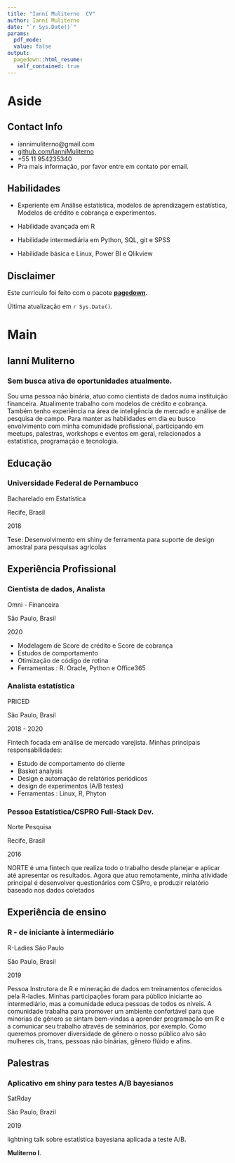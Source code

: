 ```yaml
---
title: "Ianní Muliterno  CV"
author: Ianní Muliterno
date: "`r Sys.Date()`"
params:
  pdf_mode:
  value: false
output:
  pagedown::html_resume:
   self_contained: true
---
```


Aside
================================================================================




Contact Info {#contact}
--------------------------------------------------------------------------------

- <i class="fa fa-envelope"></i> iannimuliterno@gmail.com
- <i class="fa fa-github"></i> [github.com/IanniMuliterno](https://github.com/IanniMuliterno)
- <i class="fa fa-phone"></i> +55 11 954235340
- Pra mais informação, por favor entre em contato por email.


Habilidades {#skills}
--------------------------------------------------------------------------------

- Experiente em Análise estatística, modelos de aprendizagem estatística, Modelos de crédito e cobrança e experimentos.

- Habilidade avançada em R

- Habilidade intermediária em Python, SQL, git e SPSS

- Habilidade básica e Linux, Power BI e Qlikview


Disclaimer {#disclaimer}
--------------------------------------------------------------------------------

Este currículo foi feito com o pacote [**pagedown**](https://github.com/rstudio/pagedown).

Última atualização em `r Sys.Date()`.



Main
================================================================================

            Ianní Muliterno {#title}
--------------------------------------------------------------------------------

### Sem busca ativa de oportunidades atualmente.

 Sou uma pessoa não binária, atuo como cientista de dados numa instituição financeira. Atualimente trabalho com modelos de crédito e cobrança. Também tenho experiência na área de inteligência de mercado e análise de pesquisa de campo.
 Para manter as habilidades em dia eu busco envolvimento com minha comunidade profissional, participando em meetups, palestras, workshops e eventos em geral, relacionados a estatística, programação e tecnologia.


Educação {data-icon=graduation-cap data-concise=true}
--------------------------------------------------------------------------------

### Universidade Federal de Pernambuco

Bacharelado em Estatística

Recife, Brasil

2018

Tese: Desenvolvimento em shiny de ferramenta para suporte de design amostral para pesquisas agrícolas


Experiência Profissional {data-icon=suitcase}
--------------------------------------------------------------------------------

### Cientista de dados, Analista
Omni - Financeira

São Paulo, Brasil

2020

- Modelagem de Score de crédito e Score de cobrança
- Estudos de comportamento
- Otimização de código de rotina
- Ferramentas : R. Oracle, Python e Office365


### Analista estatística
PRICED

São Paulo, Brasil

2018 - 2020

Fintech focada em análise de mercado varejista. Minhas principais responsabilidades:

- Estudo de comportamento do cliente
- Basket  analysis
- Design e automação de relatórios periódicos
- design de experimentos (A/B testes)
- Ferramentas : Linux, R, Phyton

### Pessoa Estatística/CSPRO Full-Stack Dev.
Norte Pesquisa

Recife, Brasil

2016

NORTE é uma fintech que realiza todo o trabalho desde planejar e aplicar até apresentar os resultados. Agora que atuo remotamente, minha atividade principal é desenvolver questionários com CSPro, e produzir relatório baseado nos dados coletados


Experiência de ensino {data-icon=chalkboard-teacher}
--------------------------------------------------------------------------------

### R  - de iniciante à intermediário
R-Ladies São Paulo

São Paulo, Brasil

2019

Pessoa Instrutora de R e mineração de dados em treinamentos oferecidos pela R-ladies. Minhas participações foram para público iniciante ao intermediário, mas a comunidade educa pessoas de todos os níveis.
A comunidade trabalha para promover um ambiente confortável para que minorias de gênero se sintam bem-vindas a aprender programação em R e a comunicar seu trabalho através de seminários, por exemplo.
Como queremos promover diversidade de gênero o nosso público alvo são mulheres cis, trans, pessoas não binárias, gênero flúido e afins.


Palestras {data-icon=file}
--------------------------------------------------------------------------------

### Aplicativo em shiny para testes A/B bayesianos
SatRday

São Paulo, Brazil

2019


lightning talk sobre estatística bayesiana aplicada a teste A/B.

**Muliterno I**.

